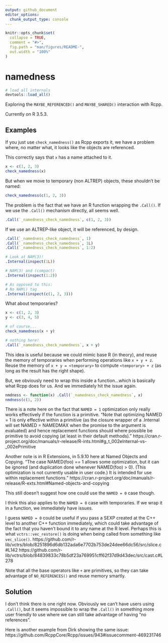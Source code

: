 ```yaml
---
output: github_document
editor_options: 
  chunk_output_type: console
---
```


<!-- README.md is generated from README.Rmd. Please edit that file -->

```r
knitr::opts_chunk$set(
  collapse = TRUE,
  comment = "#>",
  fig.path = "man/figures/README-",
  out.width = "100%"
)
```
# namedness

```r
# load all internals
devtools::load_all()
```


Exploring the `MAYBE_REFERENCED()` and `MAYBE_SHARED()` interaction with Rcpp.

Currently on R 3.5.3.

## Examples

If you just use `check_namedness()` as Rcpp exports it, we have a problem where, no matter what, it looks like the objects are referenced.

This correctly says that `x` has a name attached to it.

```r
x <- c(1, 2, 3)
check_namedness(x)
```

But when we move to temporary (non ALTREP) objects, these shouldn't be named:

```r
check_namedness(c(1, 2, 3))
```

The problem is the fact that we have an R function wrapping the `.Call()`. If we use the `.Call()` mechanism directly, all seems well.

```r
.Call(`_namedness_check_namedness`, c(1, 2, 3))
```

If we use an ALTREP-like object, it will be referenced, by design.

```r
.Call(`_namedness_check_namedness`, 1)
.Call(`_namedness_check_namedness`, 1L)
.Call(`_namedness_check_namedness`, 1:2)

# Look at NAM(3)!
.Internal(inspect(1L))

# NAM(3) and (compact)
.Internal(inspect(1:2))

# As opposed to this:
# No NAM() tag
.Internal(inspect(c(1, 2, 3)))
```

What about temporaries?

```r
x <- c(1, 2, 3)
y <- c(3, 4, 5)

# of course...
check_namedness(x + y)

# nothing here!
.Call(`_namedness_check_namedness`, x + y)
```

This idea is useful because we could mimic base R (in theory), and reuse the memory of temporaries when performing operations like `x + y + z`. Reuse the memory of `x + y = <temporary>` to compute `<temporary> + z` (as long as the result has the right shape).


But, we obviously need to wrap this inside a function...which is basically what Rcpp does for us. And we immediately hit the issue again.

```r
nmdness <- function(x) .Call(`_namedness_check_namedness`, x)
nmdness(c(1, 2))
```

There is a note here on the fact that `NAMED = 1` optimization only really works effectively if the function is a primitive. "Note that optimizing NAMED = 1 is only effective within a primitive (as the closure wrapper of a .Internal will set NAMED = NAMEDMAX when the promise to the argument is evaluated) and hence replacement functions should where possible be primitive to avoid copying (at least in their default methods)."
https://cran.r-project.org/doc/manuals/r-release/R-ints.html#g_t_002eInternal-vs-_002ePrimitive

Another note is in R Extensions, in 5.9.10 here at Named Objects and Copying. "The case NAMED(foo) == 1 allows some optimization, but it can be ignored (and duplication done whenever NAMED(foo) > 0). (This optimization is not currently usable in user code.) It is intended for use within replacement functions." 
https://cran.r-project.org/doc/manuals/r-release/R-exts.html#Named-objects-and-copying

This still doesn't suggest how one could use the `NAMED = 0` case though.

I think this also applies to the `NAMED = 0` case with temporaries. If we wrap it in a function, we immediately have issues.

I guess `NAMED = 0` could be useful if you pass a SEXP created at the C++ level to another C++ function immediately, which could take advantage of the fact that you haven't bound it to any name at the R level. Perhaps this is what `vctrs::vec_restore()` is doing when being called from something like `vec_slice()`.
https://github.com/r-lib/vctrs/blob/8251896d6db132ada6e7702b753de24dee66dc56/src/slice.c#L142
https://github.com/r-lib/vctrs/blob/84839833c78b5df23a769951cff62f37d9d43dec/src/cast.c#L278

Note that all the base operators like `+` are primitives, so they can take advantage of `NO_REFERENCES()` and reuse memory smartly.

## Solution

I don't think there is one right now. Obviously we can't have users using `.Call()`, but it seems impossible to wrap the `.Call()` in something more user friendly to use where we can still take advantage of having "no references".

Here is another example from Dirk showing the same issue:
https://github.com/RcppCore/Rcpp/issues/943#issuecomment-469231746


